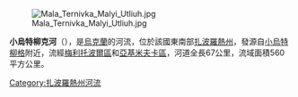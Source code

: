 [[Image:Mala_Ternivka_Malyi_Utliuh.jpg|right]]

'''小烏特柳克河'''（{{lang-uk|Малий Утлюк}}），是[[烏克蘭|烏克蘭]]的河流，位於該國東南部[[扎波羅熱州|扎波羅熱州]]，發源自[[小烏特柳格|小烏特柳格]]附近，流經[[梅利托波爾區|梅利托波爾區]]和[[亞基米夫卡區|亞基米夫卡區]]，河道全長67公里，流域面積560平方公里。

{{DEFAULTSORT:Малий Утлюк}}
[[Category:扎波羅熱州河流|Category:扎波羅熱州河流]]


{{Ukraine-river-stub}}